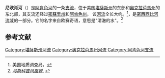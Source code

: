 {{Geobox | River
<!-- *** Name section *** --> 
| name = 尼欧肖河<br>Neosho River
| native_name = 
| other_name = 
| category = River
| category_hide = 1
<!-- *** Names **** --> 
| etymology = 
| nickname = 
<!-- *** Image *** --->
| image = Neosho River.jpg
| image_size = 300
| image_caption = 尼欧肖河一景，位于堪萨斯州[[尼欧肖拉皮兹|尼欧肖拉皮兹]]附近
<!-- *** Country *** -->
| country = {{flag|United States}}
| state = {{flag|Oklahoma}}
| state1 = {{flag|Kansas}}
| district_type = 
| district = 
| municipality = 
<!-- *** Family *** -->
| parent =
| tributary_left =
| tributary_right = 
<!-- *** Source *** -->
| source = 堪萨斯州[[怀特城_(堪萨斯州)|怀特城]]附近
| source_location = 
| source_district = 
| source_state = 
| source_lat_d = 38
| source_lat_m = 47
| source_lat_s = 22
| source_lat_NS = N
| source_long_d = 96
| source_long_m = 44
| source_long_s = 39
| source_long_EW  = W
| source_coordinates_note = <ref name=gnis>{{GNIS|1095788|Neosho River}}</ref>
| source_elevation_imperial = 1450
| source_elevation_note = <ref name=topo>[[USGS|USGS]] [[topographic_map|topographic map]]s</ref>
<!-- *** Mouth *** -->
| mouth = [[阿肯色河|阿肯色河]]，[[馬斯科吉_(奧克拉荷馬州)|馬斯科吉]]附近
| mouth_location = 
| mouth_district = 
| mouth_state = 
| mouth_lat_d = 35
| mouth_lat_m = 47
| mouth_lat_s = 32
| mouth_lat_NS = N
| mouth_long_d = 95
| mouth_long_m = 17
| mouth_long_s = 40
| mouth_long_EW = W
| mouth_coordinates_note = <ref name=gnis/>
| mouth_elevation_imperial = 489
| mouth_elevation_note = <ref name=gnis/>
<!-- *** Geography *** -->
| length_imperial = 463
| length_round = 0
| length_note = 
| watershed_imperial = 11534
| watershed_round = 0
| watershed_note = <ref name=wdr/>
| discharge_location = [[舒托_(俄克拉何马州)|舒托]]附近的[[USGS|USGS]]测量点07191500
| discharge_imperial = 8954
| discharge_round = 1
| discharge_note = <ref name=wdr>{{cite web |title= Water resources data for the United States, Water Year 2009; gage 07191500, Neosho River near Chouteau, OK |publisher= [[USGS|USGS]] |url= http://wdr.water.usgs.gov/wy2009/pdfs/07191500.2009.pdf |accessdate= 1 August 2010 |archive-date= 2016-03-03 |archive-url= https://web.archive.org/web/20160303230749/http://wdr.water.usgs.gov/wy2009/pdfs/07191500.2009.pdf |dead-url= no }}</ref>
| discharge_max_imperial = 154000
| discharge_min_imperial = 12
<!-- *** Maps *** -->
| map = Neoshorivermap.png
| map_size = 300
| map_caption = 尼欧肖河的流域范围（黄色），西侧为[[弗迪格里斯河|弗迪格里斯河]]
| map1 = 
| map1_size = 
| map1_caption = 
| map1_locator = 
}}
'''尼欧肖河'''（{{lang-en|Neosho River}}）是[[阿肯色河|阿肯色河]]的一条[[支流|支流]]，位于美国[[堪薩斯州|堪薩斯州]]的东部和[[奧克拉荷馬州|奧克拉荷馬州]]的东北部，其支流还经过[[密蘇里州|密蘇里州]]和[[阿肯色州|阿肯色州]]。 该[[河流|河流]]全长大约{{Convert|463|mi}}。<ref name="NHD">美国地质调查局。 </ref>，是[[密西西比河|密西西比河]][[流域|流域]]的一部分。它的名字来自欧赛奇语，意思是"清澈的水"。<ref>[http://muskogeephoenix.com/okcentennial/x2128964679/How-places-got-their-names ''马斯科吉凤凰城''.] {{webarchive|url=https://archive.is/20120712085718/http://muskogeephoenix.com/okcentennial/x2128964679/How-places-got-their-names |date=2012-07-12 }}</ref>

== 参考文献 ==
{{Reflist}}
[[Category:堪薩斯州河流|Category:堪薩斯州河流]]
[[Category:奧克拉荷馬州河流|Category:奧克拉荷馬州河流]]
[[Category:阿肯色河支流|Category:阿肯色河支流]]